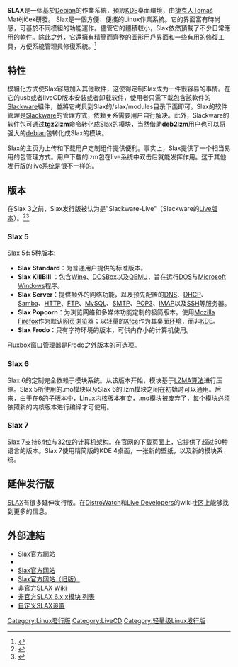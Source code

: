 {{noteTA
|G1=IT
}}
{{Infobox OS
| name = SLAX
| logo = Fanx.jpg
| logo_alt = Slax的logo
| logo_size = 100px
| screenshot = Slax.jpg
| screenshot_size = 250px
| caption = SLAX 9.3.0
| developer = Tomáš Matějíček
| family = [[Unix-like|Unix-like]]
| source_model = [[开放源代码|开放源代码]]
| working_state = 進行中
| latest_release_version = 11.3.0
| latest_release_date = {{Release date and age|2022|03|27}}
| kernel_type = [[整塊性核心|整塊性核心]]
| license = 多種
| website = [http://www.slax.org/ www.slax.org]
}}

'''SLAX'''是一個基於[[Debian|Debian]]的作業系統，預設[[KDE|KDE]]桌面環境，由[[捷克人|捷克人]]Tomáš Matějíček研發。
Slax是一個方便、便攜的Linux作業系統。它的界面富有時尚感，可基於不同模組的功能運作。儘管它的體積較小，Slax依然預載了不少日常應用的軟件。除此之外，它還擁有精簡而齊整的圖形用戶界面和一些有用的修復工具，方便系統管理員修復系統。<ref>{{Cite web|url=https://www.slax.org/introduction.php|title=Slax Linux - your pocket operating system|accessdate=2018-11-16|work=www.slax.org|language=en|archive-date=2018-11-16|archive-url=https://web.archive.org/web/20181116131753/https://www.slax.org/introduction.php|dead-url=no}}</ref>

== 特性 ==
模組化方式使Slax容易加入其他軟件，这使得定制Slax成为一件很容易的事情。在它的usb或者liveCD版本安装或者卸载软件，使用者只需下載包含該軟件的[[Slackware|Slackware]]組件，並將它拷貝到Slax的/slax/modules目录下面即可。Slax的软件管理是[[Slackware|Slackware]]的管理方式，依赖关系需要用户自行解决。此外，Slackware的软件包可通过'''tgz2lzm'''命令转化成Slax的模块，当然借助'''deb2lzm'''用户也可以将强大的[[debian|debian]]包转化成Slax的模块。

Slax的主页为上传和下载用户定制组件提供便利。事实上，Slax提供了一个相当易用的包管理方式。用户下载的lzm包在live系统中双击后就能发挥作用。这于其他发行版的live系统是很不一样的。

== 版本 ==
在Slax 3之前，Slax发行版被认为是"Slackware-Live"（Slackware的[[自生系统|Live版本]]）。<ref>{{cite web |url=http://distrowatch.com/index.php?distribution=slax |title=Slax - News |publisher=[[DistroWatch|DistroWatch]] |accessdate=2010-01-31 |archive-date=2010-01-13 |archive-url=https://web.archive.org/web/20100113123919/http://distrowatch.com/index.php?distribution=slax |dead-url=no }}</ref><ref>{{citation |url=ftp://ftp.slax.org/SLAX-6.x/changelog.txt |title=SLAX-6.x - changelog.txt |accessdate=2010-01-31 |deadurl=yes |archiveurl=https://web.archive.org/web/20121220080400/http://ftp.slax.org/SLAX-6.x/changelog.txt |archivedate=2012-12-20 }}</ref>

=== Slax 5 ===
Slax 5有5种版本:
* '''Slax Standard'''：为普通用户提供的标准版本。
* '''Slax KillBill''' ：包含[[Wine|Wine]]、[[DOSBox|DOSBox]]以及[[QEMU|QEMU]]，旨在运行[[DOS|DOS]]与[[Microsoft_Windows|Microsoft Windows]]程序。
* '''Slax Server'''：提供额外的网络功能，以及预先配置的[[Domain_Name_System|DNS]]、[[Dynamic_Host_Configuration_Protocol|DHCP]]、[[Samba|Samba]]、[[Hypertext_Transfer_Protocol|HTTP]]、[[File_Transfer_Protocol|FTP]]、[[MySQL|MySQL]]、[[SMTP|SMTP]]、[[Post_Office_Protocol|POP3]]、[[Internet_Message_Access_Protocol|IMAP]]以及[[Secure_Shell|SSH]]等服务器。
* '''Slax Popcorn'''：为浏览网络和多媒体功能定制的极简版本。使用[[Mozilla_Firefox|Mozilla Firefox]]作为默认[[网页浏览器|网页浏览器]]；以轻量的[[Xfce|Xfce]]作为其[[桌面环境|桌面环境]]，而非[[KDE|KDE]]。
* '''Slax Frodo'''：只有字符环境的版本，可供内存小的计算机使用。

[[Fluxbox|Fluxbox]][[窗口管理器|窗口管理器]]是Frodo之外版本的可选项。

=== Slax 6 ===
Slax 6的定制完全依赖于模块系统。从该版本开始，模块基于[[LZMA|LZMA算法]]进行压缩。Slax 5所使用的.mo模块以及Slax 6的.lzm模块之间在初始时可以通用。后来，由于在6的子版本中，[[Linux内核|Linux内核]]版本有变，.mo模块被废弃了，每个模块必须依照新的内核版本进行编译才可使用。

=== Slax 7 ===
Slax 7支持[[64位|64位]]与[[32位|32位]]的[[计算机架构|计算机架构]]。在官网的下载页面上，它提供了超过50种语言的版本。Slax 7使用精简版的KDE 4桌面，一张新的壁纸，以及新的模块系统。

== 延伸发行版 ==
[[SLAX|SLAX]]有很多延伸发行版。在[[DistroWatch|DistroWatch]]和[https://web.archive.org/web/20071020150519/http://live-developers.org/CategoryDistributions Live Developers]的wiki社区上能够找到更多的信息。

== 外部連結 ==
* [http://www.slax.org/ Slax官方網站]{{en}}
* {{Wayback|url=http://www.slax.org/ |date=20140808044611 }}{{zh-tw}}
* [http://www.slax.org/?lang=cn Slax官方网站]{{Wayback|url=http://www.slax.org/?lang=cn |date=20140719210434 }}{{zh-cn}}
* [https://web.archive.org/web/20130831134655/http://old.slax.org/ Slax官方网站（旧版）]{{en}}
* [http://66.246.76.162/slax/wiki/ 非官方SLAX Wiki]{{dead link|date=2017年11月 |bot=InternetArchiveBot |fix-attempted=yes }}{{en}}
* [http://66.246.76.162/slax/wiki/Module_List 非官方SLAX 6.x.x模块 列表]{{dead link|date=2017年11月 |bot=InternetArchiveBot |fix-attempted=yes }}{{en}}
* [http://www.ab9il.net/slax/slax-customization1.html 自定义SLAX设置]{{Wayback|url=http://www.ab9il.net/slax/slax-customization1.html |date=20100109130308 }}{{en}}

[[Category:Linux發行版|Category:Linux發行版]]
[[Category:LiveCD|Category:LiveCD]]
[[Category:轻量级Linux发行版|Category:轻量级Linux发行版]]

{{Linux-distro}}